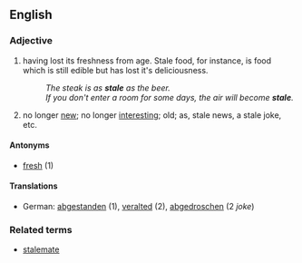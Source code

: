 ==English==
===Adjective===
# having lost its freshness from age. Stale food, for instance, is food which is still edible but has lost it's deliciousness.
#:''The steak is as '''stale''' as the beer.''
#:''If you don't enter a room for some days, the air will become '''stale'''.''
#no longer [[new]]; no longer [[interest]]ing; old; as, stale news, a stale joke, etc.
====Antonyms====
*[[fresh]] (1)
====Translations====
*German: [[abgestanden]] (1), [[veralted]] (2), [[abgedroschen]] (2 ''joke'')
===Related terms===
*[[stalemate]]